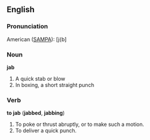 ==English==

===Pronunciation===

American ([[SAMPA]]): [j{b]

===Noun===
'''jab'''
# A quick stab or blow
# In boxing, a short straight punch

===Verb===
'''to jab''' ('''jabbed''', '''jabbing''')
# To poke or thrust abruptly, or to make such a motion.
# To deliver a quick punch.